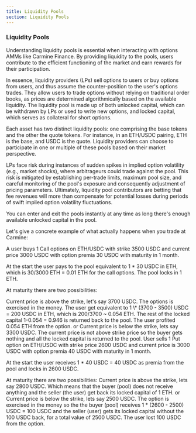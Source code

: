 ```yaml
---
title: Liquidity Pools
section: Liquidity Pools
---
```


### Liquidity Pools

Understanding liquidity pools is essential when interacting with options AMMs like Carmine Finance. By providing liquidity to the pools, users contribute to the efficient functioning of the market and earn rewards for their participation.

In essence, liquidity providers (LPs) sell options to users or buy options from users, and thus assume the counter-position to the user's options trades. They allow users to trade options without relying on traditional order books, as prices are determined algorithmically based on the available liquidity. The liquidity pool is made up of both unlocked capital, which can be withdrawn by LPs or used to write new options, and locked capital, which serves as collateral for short options.

Each asset has two distinct liquidity pools: one comprising the base tokens and the other the quote tokens. For instance, in an ETH/USDC pairing, ETH is the base, and USDC is the quote. Liquidity providers can choose to participate in one or multiple of these pools based on their market perspective.

LPs face risk during instances of sudden spikes in implied option volatility (e.g., market shocks), where arbitrageurs could trade against the pool. This risk is mitigated by establishing per-trade limits, maximum pool size, and careful monitoring of the pool's exposure and consequently adjustment of pricing parameters. Ultimately, liquidity pool contributors are betting that fee revenues will more than compensate for potential losses during periods of swift implied option volatility fluctuations.

You can enter and exit the pools instantly at any time as long there's enough available unlocked capital in the pool.

Let's give a concrete example of what actually happens when you trade at Carmine:

<LiquidityPoolExample title='User buys call option'>
A user buys 1 Call options on ETH/USDC with strike 3500 USDC and current price 3000 USDC with option premia 30 USDC with maturity in 1 month.

At the start the user pays to the pool equivalent to 1 \* 30 USDC in ETH, which is 30/3000 ETH = 0.01 ETH for the call options. The pool locks in 1 ETH.

At maturity there are two possibilities:

<ScenarioCard>
Current price is above the strike, let's say 3700 USDC. The options is exercised in the money. The user get equivalent to 1 \* (3700 - 3500) USDC = 200 USDC in ETH, which is 200/3700 ~ 0.054 ETH. The rest of the locked capital 1-0.054 = 0.946 is returned back to the pool. The user profited 0.054 ETH from the option.
</ScenarioCard>
or
<ScenarioCard>
Current price is below the strike, lets say 3300 USDC. The current price is not above strike price so the buyer gets nothing and all the locked capital is returned to the pool.
</ScenarioCard>
</LiquidityPoolExample>

<LiquidityPoolExample title='User sells put option'>
User sells 1 Put option on ETH/USDC with strike price 2600 USDC and current price is 3000 USDC with option premia 40 USDC with maturity in 1 month.

At the start the user receives 1 \* 40 USDC = 40 USDC as premia from the pool and locks in 2600 USDC.

At maturity there are two possibilities:
<ScenarioCard>
Current price is above the strike, lets say 2800 USDC. Which means that the buyer (pool) does not receive anything and the seller (the user) get back its locked capital of 1 ETH.
</ScenarioCard>
or
<ScenarioCard>
Current price is below the strike, lets say 2500 USDC. The option is exercised in the money so the the buyer (pool) receives 1 \* (2600 - 2500) USDC = 100 USDC and the seller (user) gets its locked capital without the 100 USDC back, for a total value of 2500 USDC. The user lost 100 USDC from the option.
</ScenarioCard>
</LiquidityPoolExample>
